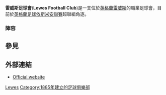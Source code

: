 {{Infobox football club
| clubname      = 雷威斯足球會
| image         = <!-- 檔案不存在 [[Image:Lewes_F.C._logo.png|Image:Lewes F.C. logo.png]] ，可從英文維基百科取得 -->
| fullname      = Lewes Football Club
| nickname      = ''The Rooks''
| founded       = {{start date and age|df=yes|1885}}
| ground        = [[雷威斯|雷威斯]][[滴水盤球場|滴水盤球場]]
| capacity      = 3,000 (600 seated)
| chairman      = Stuart Fuller
| manager       = [[Steve_Brown_(footballer,_born_1972)|Steve Brown]]
| league        = [[英格蘭足球依斯米安聯賽|英格蘭足球依斯米安聯賽]]超聯組
| season        = 2014–15
| position      = [[英格蘭足球依斯米安聯賽|英格蘭足球依斯米安聯賽]]超聯組, 19
| website       = http://www.lewesfc.com
| pattern_la1   = _black_stripes
| pattern_b1    = _blackstripes_thin4
| pattern_ra1   = _black_stripes
| pattern_sh1   =
| pattern_so1   =
| leftarm1      = DC143C
| body1         = DC143C
| rightarm1     = DC143C
| shorts1       = 000000
| socks1        = 000000
| pattern_la2   =
| pattern_b2    =
| pattern_ra2   =
| pattern_sh2   =
| pattern_so2   =
| leftarm2      = FF7F00
| body2         = FF7F00
| rightarm2     = FF7F00
| shorts2       = FF7F00
| socks2        = FF7F00
}}
'''雷威斯足球會'''('''Lewes Football Club''')是一支位於[[英格蘭|英格蘭]][[雷威斯|雷威斯]]的職業足球會，目前於[[英格蘭足球依斯米安聯賽|英格蘭足球依斯米安聯賽]]超聯組角逐。

===陣容===
{{updated|2015年6月14日}}
{{Fs start}}
{{Fs player|no=|nat=England|pos=DF|name=Jordan Badger}}
{{Fs player|no=|nat=England|pos=DF|name=Chris Breach}}
{{Fs player|no=|nat=England|pos=DF|name=[[Jay_Lovett|Jay Lovett]]}}
{{Fs player|no=|nat=England|pos=DF|name=Ronayne Marsh-Brown}}
{{Fs player|no=|nat=England|pos=DF|name=Henry Muggeridge}}
{{Fs player|no=|nat=England|pos=MF|name=George Brown}}
{{Fs mid}}
{{Fs player|no=|nat=England|pos=MF|name=Ronnie Conlon}}
{{Fs player|no=|nat=England|pos=MF|name=James Fraser}}
{{Fs player|no=|nat=Scotland|pos=MF|name=Fraser Logan}}
{{Fs player|no=|nat=England|pos=MF|name=Josh Marshall}}
{{Fs player|no=|nat=England|pos=MF|name=Richie Welch}}
{{Fs player|no=|nat=England|pos=FW|name=Nathan Crabb}}
{{Fs end}}

==參見==
{{reflist}}

==外部連結==
*[http://www.lewesfc.com Official website] {{Wayback|url=http://www.lewesfc.com/ |date=20200516174334 }}

[[Category:東薩塞克斯郡足球俱樂部|Lewes]]
[[Category:1885年建立的足球俱樂部|Category:1885年建立的足球俱樂部]]